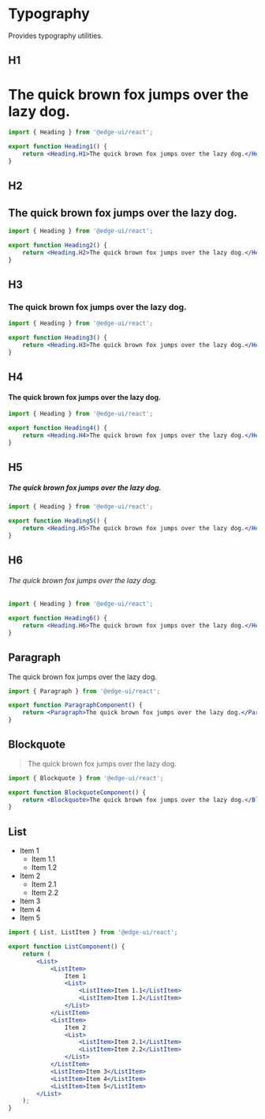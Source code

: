 
<Head>
  <title>Typography | EdgeUI</title>
</Head>


# Typography

Provides typography utilities.

## H1

# The quick brown fox jumps over the lazy dog.

```jsx
import { Heading } from '@edge-ui/react';

export function Heading1() {
    return <Heading.H1>The quick brown fox jumps over the lazy dog.</Heading.H1>;
}
```

## H2

## The quick brown fox jumps over the lazy dog.

```jsx
import { Heading } from '@edge-ui/react';

export function Heading2() {
    return <Heading.H2>The quick brown fox jumps over the lazy dog.</Heading.H2>;
}
```

## H3

### The quick brown fox jumps over the lazy dog.

```jsx
import { Heading } from '@edge-ui/react';

export function Heading3() {
    return <Heading.H3>The quick brown fox jumps over the lazy dog.</Heading.H3>;
}
```

## H4

#### The quick brown fox jumps over the lazy dog.

```jsx
import { Heading } from '@edge-ui/react';

export function Heading4() {
    return <Heading.H4>The quick brown fox jumps over the lazy dog.</Heading.H4>;
}
```

## H5

##### The quick brown fox jumps over the lazy dog.

```jsx
import { Heading } from '@edge-ui/react';

export function Heading5() {
    return <Heading.H5>The quick brown fox jumps over the lazy dog.</Heading.H5>;
}
```

## H6

###### The quick brown fox jumps over the lazy dog.

```jsx
import { Heading } from '@edge-ui/react';

export function Heading6() {
    return <Heading.H6>The quick brown fox jumps over the lazy dog.</Heading.H6>;
}
```

## Paragraph

The quick brown fox jumps over the lazy dog.

```jsx
import { Paragraph } from '@edge-ui/react';

export function ParagraphComponent() {
    return <Paragraph>The quick brown fox jumps over the lazy dog.</Paragraph>;
}
```

## Blockquote

> The quick brown fox jumps over the lazy dog.

```jsx
import { Blockquote } from '@edge-ui/react';

export function BlockquoteComponent() {
    return <Blockquote>The quick brown fox jumps over the lazy dog.</Blockquote>;
}
```

## List

-   Item 1
    -   Item 1.1
    -   Item 1.2
-   Item 2
    -   Item 2.1
    -   Item 2.2
-   Item 3
-   Item 4
-   Item 5

```jsx
import { List, ListItem } from '@edge-ui/react';

export function ListComponent() {
    return (
        <List>
            <ListItem>
                Item 1
                <List>
                    <ListItem>Item 1.1</ListItem>
                    <ListItem>Item 1.2</ListItem>
                </List>
            </ListItem>
            <ListItem>
                Item 2
                <List>
                    <ListItem>Item 2.1</ListItem>
                    <ListItem>Item 2.2</ListItem>
                </List>
            </ListItem>
            <ListItem>Item 3</ListItem>
            <ListItem>Item 4</ListItem>
            <ListItem>Item 5</ListItem>
        </List>
    );
}
```
